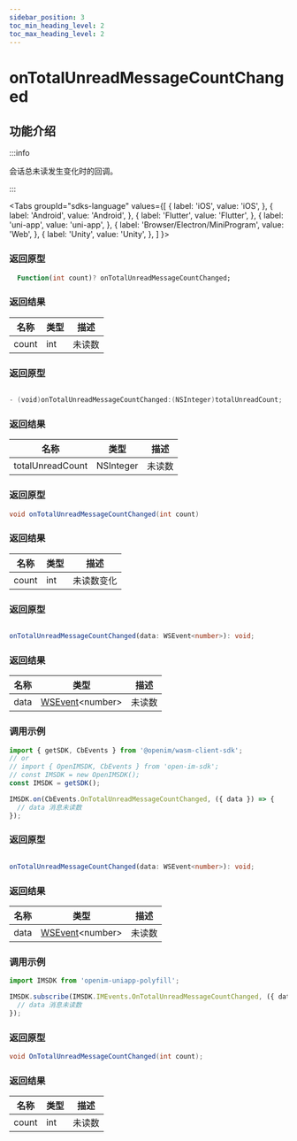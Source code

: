 ```yaml
---
sidebar_position: 3
toc_min_heading_level: 2
toc_max_heading_level: 2
---
```


# onTotalUnreadMessageCountChanged

## 功能介绍

:::info

会话总未读发生变化时的回调。

:::

<Tabs
groupId="sdks-language"
values={[
{ label: 'iOS', value: 'iOS', },
{ label: 'Android', value: 'Android', },
{ label: 'Flutter', value: 'Flutter', },
{ label: 'uni-app', value: 'uni-app', },
{ label: 'Browser/Electron/MiniProgram', value: 'Web', },
{ label: 'Unity', value: 'Unity', },
]
}>

<TabItem value="Flutter">

### 返回原型

```dart showLineNumbers
  Function(int count)? onTotalUnreadMessageCountChanged;
```

### 返回结果

| 名称  | 类型 | 描述       |
| ----- | ---- | ---------- |
| count | int  | 未读数 |

</TabItem>

<TabItem value="iOS">

### 返回原型

```swift showLineNumbers

- (void)onTotalUnreadMessageCountChanged:(NSInteger)totalUnreadCount;

```

### 返回结果

| 名称             | 类型      | 描述       |
| ---------------- | --------- | ---------- |
| totalUnreadCount | NSInteger | 未读数 |

</TabItem>

<TabItem value="Android">

### 返回原型

```java showLineNumbers
void onTotalUnreadMessageCountChanged(int count)
```

### 返回结果

| 名称  | 类型 | 描述       |
| ----- | ---- | ---------- |
| count | int  | 未读数变化 |


</TabItem>

<TabItem value="Web">

### 返回原型

```ts showLineNumbers

onTotalUnreadMessageCountChanged(data: WSEvent<number>): void;

```

### 返回结果

| 名称 | 类型                                             | 描述   |
| ---- | ------------------------------------------------ | ------ |
| data | [WSEvent](docs/sdks/class/response.mdx)<number\> | 未读数 |

### 调用示例

```js showLineNumbers
import { getSDK, CbEvents } from '@openim/wasm-client-sdk';
// or
// import { OpenIMSDK, CbEvents } from 'open-im-sdk';
// const IMSDK = new OpenIMSDK();
const IMSDK = getSDK();

IMSDK.on(CbEvents.OnTotalUnreadMessageCountChanged, ({ data }) => {
  // data 消息未读数
});
```

</TabItem>

<TabItem value="uni-app">

### 返回原型

```ts showLineNumbers

onTotalUnreadMessageCountChanged(data: WSEvent<number>): void;

```

### 返回结果

| 名称 | 类型                                             | 描述   |
| ---- | ------------------------------------------------ | ------ |
| data | [WSEvent](docs/sdks/class/response.mdx)<number\> | 未读数 |

### 调用示例

```js showLineNumbers
import IMSDK from 'openim-uniapp-polyfill';

IMSDK.subscribe(IMSDK.IMEvents.OnTotalUnreadMessageCountChanged, ({ data }) => {
  // data 消息未读数
});
```

</TabItem>

<TabItem value="Unity">

### 返回原型

```C# showLineNumbers
void OnTotalUnreadMessageCountChanged(int count);
```

### 返回结果

| 名称  | 类型 | 描述       |
| ----- | ---- | ---------- |
| count | int  | 未读数 |

</TabItem>

</Tabs>
